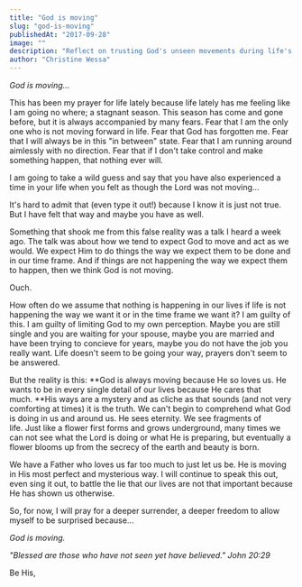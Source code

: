 ```yaml
---
title: "God is moving"
slug: "god-is-moving"
publishedAt: "2017-09-28"
image: ""
description: "Reflect on trusting God's unseen movements during life's stagnant seasons and the journey of faith."
author: "Christine Wessa"
---
```


_God is moving..._

This has been my prayer for life lately because life lately has me feeling like I am going no where; a stagnant season. This season has come and gone before, but it is always accompanied by many fears. Fear that I am the only one who is not moving forward in life. Fear that God has forgotten me. Fear that I will always be in this "in between" state. Fear that I am running around aimlessly with no direction. Fear that if I don't take control and make something happen, that nothing ever will.

I am going to take a wild guess and say that you have also experienced a time in your life when you felt as though the Lord was not moving...

It's hard to admit that (even type it out!) because I know it is just not true. But I have felt that way and maybe you have as well.

Something that shook me from this false reality was a talk I heard a week ago. The talk was about how we tend to expect God to move and act as we would. We expect Him to do things the way we expect them to be done and in our time frame. And if things are not happening the way we expect them to happen, then we think God is not moving.

Ouch.

How often do we assume that nothing is happening in our lives if life is not happening the way we want it or in the time frame we want it? I am guilty of this. I am guilty of limiting God to my own perception. Maybe you are still single and you are waiting for your spouse, maybe you are married and have been trying to concieve for years, maybe you do not have the job you really want. Life doesn't seem to be going your way, prayers don't seem to be answered.

But the reality is this: **God is always moving because He so loves us. He wants to be in every single detail of our lives because He cares that much. **His ways are a mystery and as cliche as that sounds (and not very comforting at times) it is the truth. We can't begin to comprehend what God is doing in us and around us. He sees eternity. We see fragments of life. Just like a flower first forms and grows underground, many times we can not see what the Lord is doing or what He is preparing, but eventually a flower blooms up from the secrecy of the earth and beauty is born.

We have a Father who loves us far too much to just let us be. He is moving in His most perfect and mysterious way. I will continue to speak this out, even sing it out, to battle the lie that our lives are not that important because He has shown us otherwise.

So, for now, I will pray for a deeper surrender, a deeper freedom to allow myself to be surprised because...

_God is moving._

_"Blessed are those who have not seen yet have believed." John 20:29_

Be His,

